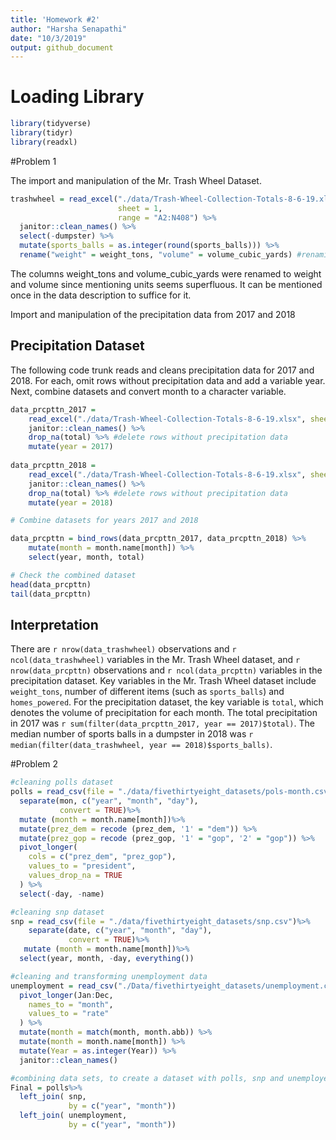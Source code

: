 ```yaml
---
title: 'Homework #2'
author: "Harsha Senapathi"
date: "10/3/2019"
output: github_document
---
```



# Loading Library
```r
library(tidyverse)
library(tidyr)
library(readxl)
```

#Problem 1

The import and manipulation of the Mr. Trash Wheel Dataset.

```r
trashwheel = read_excel("./data/Trash-Wheel-Collection-Totals-8-6-19.xlsx",
                        sheet = 1, 
                        range = "A2:N408") %>% 
  janitor::clean_names() %>%
  select(-dumpster) %>%
  mutate(sports_balls = as.integer(round(sports_balls))) %>% 
  rename("weight" = weight_tons, "volume" = volume_cubic_yards) #renaming columns to more reasonable variable names
```

The columns weight_tons and volume_cubic_yards were renamed to weight and volume since mentioning units seems superfluous. It can be mentioned once in the data description to suffice for it.

Import and manipulation of the precipitation data from 2017 and 2018

## Precipitation Dataset

The following code trunk reads and cleans precipitation data for 2017 and 2018. For each, omit rows without precipitation data and add a variable year. Next, combine datasets and convert month to a character variable.

```r

data_prcpttn_2017 = 
    read_excel("./data/Trash-Wheel-Collection-Totals-8-6-19.xlsx", sheet = '2017 Precipitation', range = "A2:B14") %>%
    janitor::clean_names() %>% 
    drop_na(total) %>% #delete rows without precipitation data
    mutate(year = 2017)
    
data_prcpttn_2018 = 
    read_excel("./data/Trash-Wheel-Collection-Totals-8-6-19.xlsx", sheet = '2018 Precipitation', range = "A2:B14") %>%
    janitor::clean_names() %>% 
    drop_na(total) %>% #delete rows without precipitation data
    mutate(year = 2018)

# Combine datasets for years 2017 and 2018

data_prcpttn = bind_rows(data_prcpttn_2017, data_prcpttn_2018) %>% 
    mutate(month = month.name[month]) %>% 
    select(year, month, total)

# Check the combined dataset
head(data_prcpttn)
tail(data_prcpttn)

```

## Interpretation
There are `r nrow(data_trashwheel)` observations and `r ncol(data_trashwheel)` variables in the Mr. Trash Wheel dataset, and `r nrow(data_prcpttn)` observations and `r ncol(data_prcpttn)` variables in the precipitation dataset. Key variables in the Mr. Trash Wheel dataset include `weight_tons`, number of different items (such as `sports_balls`) and `homes_powered`. For the precipitation dataset, the key variable is `total`, which denotes the volume of precipitation for each month. The total precipitation in 2017 was `r sum(filter(data_prcpttn_2017, year == 2017)$total)`. The median number of sports balls in a dumpster in 2018 was `r median(filter(data_trashwheel, year == 2018)$sports_balls)`.

#Problem 2

```r

#cleaning polls dataset
polls = read_csv(file = "./data/fivethirtyeight_datasets/pols-month.csv")%>%
  separate(mon, c("year", "month", "day"), 
           convert = TRUE)%>%
  mutate (month = month.name[month])%>%
  mutate(prez_dem = recode (prez_dem, '1' = "dem")) %>% 
  mutate(prez_gop = recode (prez_gop, '1' = "gop", '2' = "gop")) %>% 
  pivot_longer(
    cols = c("prez_dem", "prez_gop"), 
    values_to = "president", 
    values_drop_na = TRUE
  ) %>% 
  select(-day, -name)

#cleaning snp dataset
snp = read_csv(file = "./data/fivethirtyeight_datasets/snp.csv")%>%
    separate(date, c("year", "month", "day"), 
             convert = TRUE)%>%
   mutate (month = month.name[month])%>%
  select(year, month, -day, everything())

#cleaning and transforming unemployment data
unemployment = read_csv("./Data/fivethirtyeight_datasets/unemployment.csv") %>%
  pivot_longer(Jan:Dec, 
    names_to = "month",
    values_to = "rate"
  ) %>% 
  mutate(month = match(month, month.abb)) %>%
  mutate(month = month.name[month]) %>%
  mutate(Year = as.integer(Year)) %>%
  janitor::clean_names()

#combining data sets, to create a dataset with polls, snp and unemployent rate.
Final = polls%>%
  left_join( snp,
             by = c("year", "month"))
  left_join( unemployment,
             by = c("year", "month"))

```



